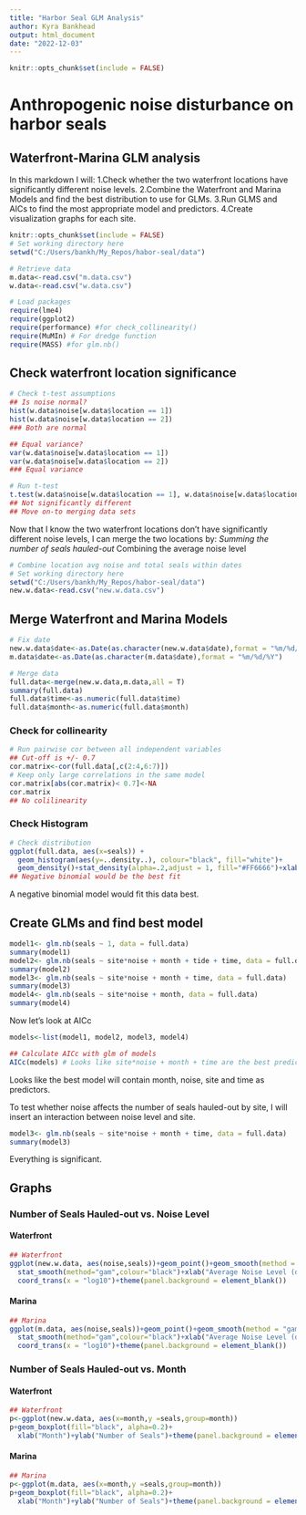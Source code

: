 ```yaml
---
title: "Harbor Seal GLM Analysis"
author: Kyra Bankhead
output: html_document
date: "2022-12-03"
---
```


```r
knitr::opts_chunk$set(include = FALSE)
```

# Anthropogenic noise disturbance on harbor seals
## Waterfront-Marina GLM analysis

In this markdown I will:
1.Check whether the two waterfront locations have significantly different noise levels.
2.Combine the Waterfront and Marina Models and find the best distribution to use for GLMs.
3.Run GLMS and AICs to find the most appropriate model and predictors.
4.Create visualization graphs for each site.

```r
knitr::opts_chunk$set(include = FALSE)
# Set working directory here
setwd("C:/Users/bankh/My_Repos/habor-seal/data")

# Retrieve data
m.data<-read.csv("m.data.csv")
w.data<-read.csv("w.data.csv")

# Load packages
require(lme4)
require(ggplot2)
require(performance) #for check_collinearity()
require(MuMIn) # For dredge function
require(MASS) #for glm.nb()
```

## Check waterfront location significance

```r
# Check t-test assumptions
## Is noise normal?
hist(w.data$noise[w.data$location == 1])
hist(w.data$noise[w.data$location == 2])
### Both are normal

## Equal variance?
var(w.data$noise[w.data$location == 1])
var(w.data$noise[w.data$location == 2])
### Equal variance

# Run t-test
t.test(w.data$noise[w.data$location == 1], w.data$noise[w.data$location == 2])
## Not significantly different
## Move on-to merging data sets
```

Now that I know the two waterfront locations don't have significantly different noise levels, I can merge the two locations by:
*Summing the number of seals hauled-out
*Combining the average noise level

```r
# Combine location avg noise and total seals within dates
# Set working directory here
setwd("C:/Users/bankh/My_Repos/habor-seal/data")
new.w.data<-read.csv("new.w.data.csv")
```

## Merge Waterfront and Marina Models 

```r
# Fix date
new.w.data$date<-as.Date(as.character(new.w.data$date),format = "%m/%d/%Y")
m.data$date<-as.Date(as.character(m.data$date),format = "%m/%d/%Y")

# Merge data
full.data<-merge(new.w.data,m.data,all = T)
summary(full.data)
full.data$time<-as.numeric(full.data$time)
full.data$month<-as.numeric(full.data$month)
```

### Check for collinearity

```r
# Run pairwise cor between all independent variables
## Cut-off is +/- 0.7
cor.matrix<-cor(full.data[,c(2:4,6:7)]) 
# Keep only large correlations in the same model
cor.matrix[abs(cor.matrix)< 0.7]<-NA
cor.matrix
## No colilinearity
```

### Check Histogram

```r
# Check distribution
ggplot(full.data, aes(x=seals)) + 
  geom_histogram(aes(y=..density..), colour="black", fill="white")+
  geom_density()+stat_density(alpha=.2,adjust = 1, fill="#FF6666")+xlab("Number of Seals Hauled-out")+ylab("Density")+theme(panel.background = element_blank())
## Negative binomial would be the best fit
```

A negative binomial model would fit this data best.

## Create GLMs and find best model

```r
model1<- glm.nb(seals ~ 1, data = full.data)
summary(model1) 
model2<- glm.nb(seals ~ site*noise + month + tide + time, data = full.data)
summary(model2) 
model3<- glm.nb(seals ~ site*noise + month + time, data = full.data)
summary(model3) 
model4<- glm.nb(seals ~ site*noise + month, data = full.data)
summary(model4) 
```

Now let's look at AICc

```r
models<-list(model1, model2, model3, model4)

## Calculate AICc with glm of models
AICc(models) # Looks like site*noise + month + time are the best predictors
```


Looks like the best model will contain month, noise, site and time as predictors.

To test whether noise affects the number of seals hauled-out by site, I will insert an interaction between noise level and site.

```r
model3<- glm.nb(seals ~ site*noise + month + time, data = full.data)
summary(model3) 
```

Everything is significant.

## Graphs

### Number of Seals Hauled-out vs. Noise Level

#### Waterfront

```r
## Waterfront
ggplot(new.w.data, aes(noise,seals))+geom_point()+geom_smooth(method = "gam", formula =seals~s(noise))+
  stat_smooth(method="gam",colour="black")+xlab("Average Noise Level (dB)")+ylab("Number of Seals Hauled-out")+
  coord_trans(x = "log10")+theme(panel.background = element_blank())

```

#### Marina

```r
## Marina
ggplot(m.data, aes(noise,seals))+geom_point()+geom_smooth(method = "gam", formula =seals~s(noise))+
  stat_smooth(method="gam",colour="black")+xlab("Average Noise Level (dB)")+ylab("Number of Seals Hauled-out")+
  coord_trans(x = "log10")+theme(panel.background = element_blank())
```

### Number of Seals Hauled-out vs. Month

#### Waterfront

```r
## Waterfront
p<-ggplot(new.w.data, aes(x=month,y =seals,group=month))
p+geom_boxplot(fill="black", alpha=0.2)+
  xlab("Month")+ylab("Number of Seals")+theme(panel.background = element_blank())

```

#### Marina

```r
## Marina
p<-ggplot(m.data, aes(x=month,y =seals,group=month))
p+geom_boxplot(fill="black", alpha=0.2)+
  xlab("Month")+ylab("Number of Seals")+theme(panel.background = element_blank())
```

